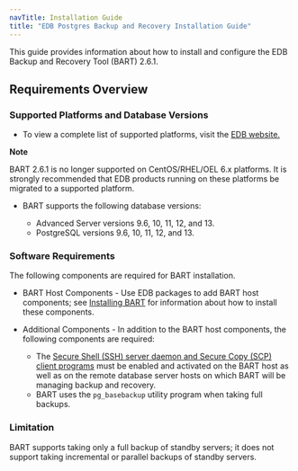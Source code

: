 ```yaml
---
navTitle: Installation Guide
title: "EDB Postgres Backup and Recovery Installation Guide"
---
```


This guide provides information about how to install and configure the EDB Backup and Recovery Tool (BART) 2.6.1.

<div id="requirements_overview" class="registered_link"></div>

## Requirements Overview

### Supported Platforms and Database Versions

-   To view a complete list of supported platforms, visit the [EDB website.](https://www.enterprisedb.com/services-support/edb-supported-products-and-platforms)

**Note**

BART 2.6.1 is no longer supported on CentOS/RHEL/OEL 6.x platforms. It is strongly recommended that EDB products running on these platforms be migrated to a supported platform.

-   BART supports the following database versions:

    -   Advanced Server versions 9.6, 10, 11, 12, and 13.
    -   PostgreSQL versions 9.6, 10, 11, 12, and 13.

### Software Requirements

The following components are required for BART installation.

-   BART Host Components - Use EDB packages to add BART host components; see [Installing BART](02_installing_bart/#installing-bart) for information about how to install these components.

-   Additional Components - In addition to the BART host components, the following components are required:

    -   The [Secure Shell (SSH) server daemon and Secure Copy (SCP) client programs](03_configuring_bart/#authorizing_ssh_scp_access) must be enabled and activated on the BART host as well as on the remote database server hosts on which BART will be managing backup and recovery.
    -   BART uses the `pg_basebackup` utility program when taking full backups.

### Limitation

BART supports taking only a full backup of standby servers; it does not support taking incremental or parallel backups of standby servers.

